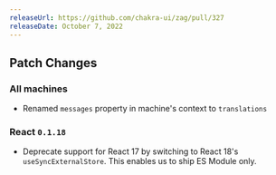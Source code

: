 ```yaml
---
releaseUrl: https://github.com/chakra-ui/zag/pull/327
releaseDate: October 7, 2022
---
```


## Patch Changes

### All machines

- Renamed `messages` property in machine's context to `translations`

### React `0.1.18`

- Deprecate support for React 17 by switching to React 18's `useSyncExternalStore`. This enables us to ship ES Module
  only.
